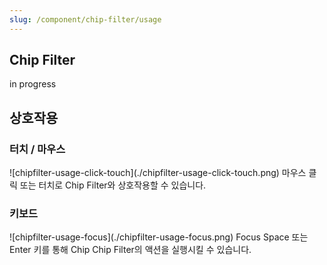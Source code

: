 ```yaml
---
slug: /component/chip-filter/usage
---
```


## Chip Filter

in progress


## 상호작용

### 터치 / 마우스

<FullCard>
  <FullCardImageCell>
    ![chipfilter-usage-click-touch](./chipfilter-usage-click-touch.png)
  </FullCardImageCell>
  <FullCardDescription>
    마우스 클릭 또는 터치로 Chip Filter와 상호작용할 수 있습니다.
  </FullCardDescription>
</FullCard>

### 키보드

<HalfCard>
  <HalfCardImageCell>
    ![chipfilter-usage-focus](./chipfilter-usage-focus.png)
  </HalfCardImageCell>
  <HalfCardDescriptionCell>
    <HalfCardDescriptionTitle>Focus</HalfCardDescriptionTitle>
    <HalfCardDescription>
      <Keyboard>Space</Keyboard> 또는 <Keyboard>Enter</Keyboard> 키를 통해 Chip
      Chip Filter의 액션을 실행시킬 수 있습니다.
    </HalfCardDescription>
  </HalfCardDescriptionCell>
</HalfCard>